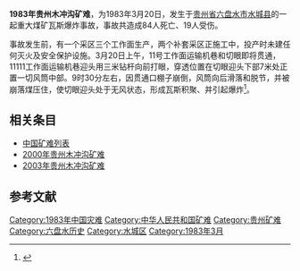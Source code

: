 {{Otheruses|贵州木冲沟矿难|other=同名或類似名的其它條目描述}}
'''1983年贵州木冲沟矿难'''，为1983年3月20日，发生于[[贵州省|贵州省]][[六盘水市|六盘水市]][[水城县|水城县]]的一起重大煤矿瓦斯爆炸事故，事故共造成84人死亡、19人受伤。

事故发生前，有一个采区三个工作面生产，两个补套采区正施工中，投产时未建任何灭火及安全保护设施。3月20日上午，11号工作面运输机巷和切眼即将贯通，11111工作面运输机巷迎头用三米钻杆向前打眼，穿透位置在切眼迎头下部7米处正置一切风筒中部。9时30分左右，因贯通口棚子崩倒，风筒向后滑落和脱节，并被崩落煤压住，使切眼迎头处于无风状态，形成瓦斯积聚、并引起爆炸<ref>{{Cite web |url=http://www.mkaq.cn/sgal/sgal/wssg/2009/0927/28364.html |title=木冲沟煤矿瓦斯煤尘爆炸 |accessdate=2010-10-03 |archive-date=2012-09-07 |archive-url=https://archive.is/20120907113424/http://www.mkaq.cn/sgal/sgal/wssg/2009/0927/28364.html |dead-url=yes }}</ref>。 

==相关条目==
*[[中国矿难列表|中国矿难列表]]
*[[2000年贵州木冲沟矿难|2000年贵州木冲沟矿难]]
*[[2003年贵州木冲沟矿难|2003年贵州木冲沟矿难]]

==参考文献==
<div class="references-small">
<references></references>
</div>

{{災難小作品}}
[[Category:1983年中国灾难|Category:1983年中国灾难]]
[[Category:中华人民共和国矿难|Category:中华人民共和国矿难]]
[[Category:贵州矿难|Category:贵州矿难]]
[[Category:六盘水历史|Category:六盘水历史]]
[[Category:水城区|Category:水城区]]
[[Category:1983年3月|Category:1983年3月]]
